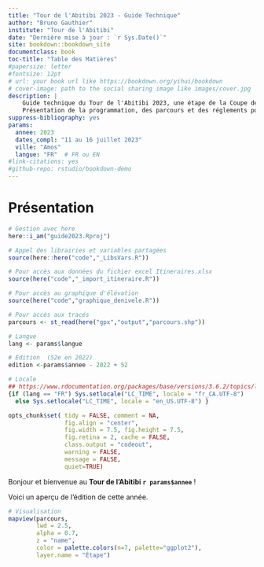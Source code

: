 ```yaml
--- 
title: "Tour de l'Abitibi 2023 - Guide Technique"
author: "Bruno Gauthier"
institute: "Tour de l'Abitibi"
date: "Dernière mise à jour : `r Sys.Date()`"
site: bookdown::bookdown_site
documentclass: book
toc-title: "Table des Matières"
#papersize: letter
#fontsize: 12pt
# url: your book url like https://bookdown.org/yihui/bookdown
# cover-image: path to the social sharing image like images/cover.jpg
description: |
    Guide technique du Tour de l'Abitibi 2023, une étape de la Coupe des Nations de l'UCI.
    Présentation de la programmation, des parcours et des réglements pour l'épreuve. 
suppress-bibliography: yes
params:
  annee: 2023
  dates_compl: "11 au 16 juillet 2023"
  ville: "Amos"
  langue: "FR"  # FR ou EN
#link-citations: yes
#github-repo: rstudio/bookdown-demo
---
```


# Présentation

```r
# Gestion avec here
here::i_am("guide2023.Rproj")
```

```r
# Appel des librairies et variables partagées
source(here::here("code","_LibsVars.R"))

# Pour accès aux données du fichier excel Itineraires.xlsx
source(here("code","_import_itineraire.R"))

# Pour accès au graphique d'élévation
source(here("code","graphique_denivele.R"))

# Pour accès aux tracés
parcours <- st_read(here("gpx","output","parcours.shp"))

# Langue
lang <- params$langue

# Edition  (52e en 2022)
edition <-params$annee - 2022 + 52

# Locale
## https://www.rdocumentation.org/packages/base/versions/3.6.2/topics/locales
{if (lang == "FR") Sys.setlocale("LC_TIME", locale = "fr_CA.UTF-8") 
  else Sys.setlocale("LC_TIME", locale = "en_US.UTF-8") }

opts_chunk$set( tidy = FALSE, comment = NA,
                fig.align = "center",
                fig.width = 7.5, fig.height = 7.5,
                fig.retina = 2, cache = FALSE,
                class.output = "codeout",
                warning = FALSE,
                message = FALSE,
                quiet=TRUE)

```


Bonjour et bienvenue au **Tour de l'Abitibi `r params$annee`** !

Voici un aperçu de l'édition de cette année.

```r
# Visualisation
mapview(parcours, 
        lwd = 2.5,
        alpha = 0.7,
        z = "name",
        color = palette.colors(n=7, palette="ggplot2"),
        layer.name = "Étape")
```

